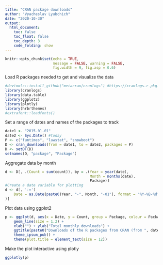 ```yaml
---
title: "CRAN package downloads"
author: "Vyacheslav Lyubchich"
date: "2020-10-30"
output: 
  html_document:
    toc: false
    toc_float: false
    toc_depth: 3
    code_folding: show
---
```


```r
knitr::opts_chunk$set(echo = TRUE, 
                      message = FALSE, warning = FALSE,
                      fig.width = 9, fig.asp = 0.6)
```


Load R packages needed to get and visualize the data
```r
#devtools::install_github("metacran/cranlogs") #https://cranlogs.r-pkg.org/
library(cranlogs)
library(data.table)
library(ggplot2)
library(plotly)
library(hrbrthemes)
#extrafont::loadfonts()
```


Set a range of dates and names of the packages to track
```r
date1 <- "2015-01-01"
date2 <- Sys.Date() #today
P <- c("funtimes", "lawstat", "snowboot")
D <- cran_downloads(from = date1, to = date2, packages = P)
D <- setDT(D)
setnames(D, "package", "Package")
```

Aggregate data by month
```r
d <- D[, .(Count = sum(count)), by = .(Year = year(date), 
                                       Month = months(date),
                                       Package)]
#Create a date variable for plotting
d <- d[, ':='(
    Date = as.Date(paste0(Year, "-", Month, "-01"), format = "%Y-%B-%d")
)]
```

Plot data using ggplot2
```r
p <- ggplot(d, aes(x = Date, y = Count, group = Package, colour = Package)) +
    geom_line(size = 1.2) +
    xlab("") + ylab("Total monthly downloads") + 
    ggtitle(paste0("Downloads of the R packages from CRAN (from ", date1, " to ", date2, ")")) +
    theme_ipsum_pub() + 
    theme(plot.title = element_text(size = 12))
```

Make the plot interactive using plotly
```r
ggplotly(p)
```



